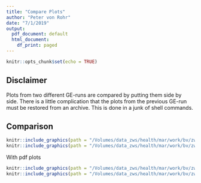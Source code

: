```yaml
---
title: "Compare Plots"
author: "Peter von Rohr"
date: "7/1/2019"
output:
  pdf_document: default
  html_document:
    df_print: paged
---
```


```r
knitr::opts_chunk$set(echo = TRUE)
```

## Disclaimer
Plots from two different GE-runs are compared by putting them side by side. There is a little complication that the plots from the previous GE-run must be restored from an archive. This is done in a junk of shell commands.


## Comparison

```r
knitr::include_graphics(path = "/Volumes/data_zws/health/mar/work/bv/zws/compareBull/1904/compareBull/Comp.mar_P.mar_P.png")
knitr::include_graphics(path = "/Volumes/data_zws/health/mar/work/bv/zws/compareBull/Comp.mar_P.mar_P.png")
```

With pdf plots

```r
knitr::include_graphics(path = "/Volumes/data_zws/health/mar/work/bv/zws/compareBull/1904/compareBull/diff_edc_mar_P_P.pdf")
knitr::include_graphics(path = "/Volumes/data_zws/health/mar/work/bv/zws/compareBull/diff_edc_mar_P_P.pdf")
```

